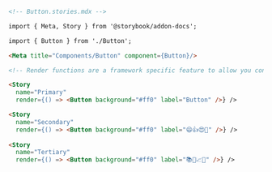 ```md
<!-- Button.stories.mdx -->

import { Meta, Story } from '@storybook/addon-docs';

import { Button } from './Button';

<Meta title="Components/Button" component={Button}/>

<!-- Render functions are a framework specific feature to allow you control on how the component renders -->

<Story
  name="Primary"
  render={() => <Button background="#ff0" label="Button" />} />

<Story
  name="Secondary"
  render={() => <Button background="#ff0" label="😄👍😍💯" />} />
  
<Story
  name="Tertiary"
  render={() => <Button background="#ff0" label="📚📕📈🤓" />} />
```
